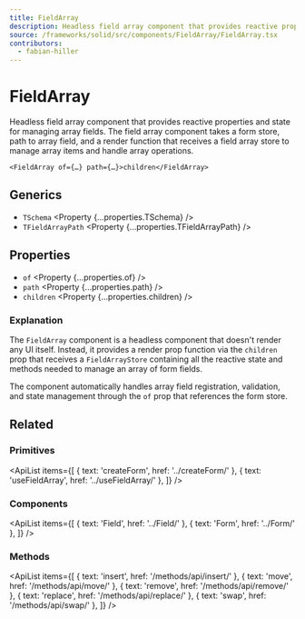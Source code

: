 ```yaml
---
title: FieldArray
description: Headless field array component that provides reactive properties and state for managing array fields.
source: /frameworks/solid/src/components/FieldArray/FieldArray.tsx
contributors:
  - fabian-hiller
---
```



# FieldArray

Headless field array component that provides reactive properties and state for managing array fields. The field array component takes a form store, path to array field, and a render function that receives a field array store to manage array items and handle array operations.

```tsx
<FieldArray of={…} path={…}>children</FieldArray>
```

## Generics

- `TSchema` <Property {...properties.TSchema} />
- `TFieldArrayPath` <Property {...properties.TFieldArrayPath} />

## Properties

- `of` <Property {...properties.of} />
- `path` <Property {...properties.path} />
- `children` <Property {...properties.children} />

### Explanation

The `FieldArray` component is a headless component that doesn't render any UI itself. Instead, it provides a render prop function via the `children` prop that receives a <Link href="../FieldArrayStore/">`FieldArrayStore`</Link> containing all the reactive state and methods needed to manage an array of form fields.

The component automatically handles array field registration, validation, and state management through the `of` prop that references the form store.

## Related

### Primitives

<ApiList
  items={[
    { text: 'createForm', href: '../createForm/' },
    { text: 'useFieldArray', href: '../useFieldArray/' },
  ]}
/>

### Components

<ApiList
  items={[
    { text: 'Field', href: '../Field/' },
    { text: 'Form', href: '../Form/' },
  ]}
/>

### Methods

<ApiList
  items={[
    { text: 'insert', href: '/methods/api/insert/' },
    { text: 'move', href: '/methods/api/move/' },
    { text: 'remove', href: '/methods/api/remove/' },
    { text: 'replace', href: '/methods/api/replace/' },
    { text: 'swap', href: '/methods/api/swap/' },
  ]}
/>
